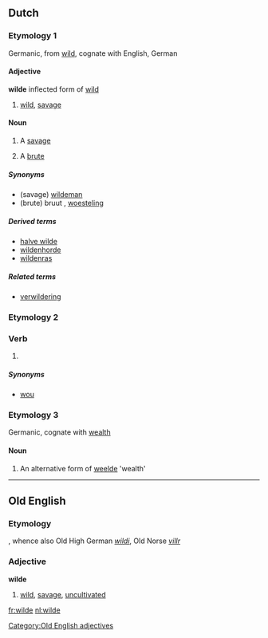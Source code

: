 {{also|Wilde}}
==Dutch==

===Etymology 1===
Germanic, from [[wild]], cognate with English, German

====Adjective====
'''wilde''' inflected form of [[wild]]

# [[wild]], [[savage]]

====Noun====
{{nl-noun|wilden|wildetje}} {{m|f}}

# {{literally}} A [[savage]]
# {{figurative}} A [[brute]]

=====Synonyms=====
* (savage) [[wildeman]] {{m}}
* (brute) bruut {{m}}, [[woesteling]] {{m}}

=====Derived terms=====
* [[halve wilde]] {{m}}
* [[wildenhorde]] {{m|f}}
* [[wildenras]] {{n}}

=====Related terms=====
* [[verwildering]]

===Etymology 2===

===Verb===
{{infl|nl}}

# {{nl-verb-form|n=sg|t=past|willen}}

=====Synonyms=====
* [[wou]]

===Etymology 3===
Germanic, cognate with [[wealth]]

====Noun====
{{nl-noun|wilden|wildetje}} {{m|f}}

# An alternative form of [[weelde]] 'wealth'

----

==Old English==

===Etymology===
{{proto|Germanic|wilthijaz|lang=ang}}, whence also Old High German ''[[wildi]]'', Old Norse ''[[villr]]''

===Adjective===
'''wilde'''

# [[wild]], [[savage]], [[uncultivated]]

[[Category:Old English adjectives]]

[[fr:wilde]]
[[nl:wilde]]